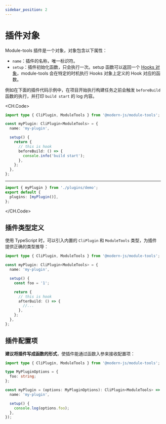 ```yaml
---
sidebar_position: 2
---
```


# 插件对象

Module-tools 插件是一个对象，对象包含以下属性：

- `name`：插件的名称，唯一标识符。
- `setup`：插件初始化函数，只会执行一次。setup 函数可以返回一个 [Hooks 对象]()，module-tools 会在特定的时机执行 Hooks 对象上定义的 Hook 对应的函数。

例如在下面的插件代码示例中，在项目开始执行构建任务之前会触发 `beforeBuild` 函数的执行，并打印 `build start` 的 log 内容。

<CH.Code>

```ts title="./plugins/demo.tsx"
import type { CliPlugin, ModuleTools } from '@modern-js/module-tools';

const myPlugin: CliPlugin<ModuleTools> = {
  name: 'my-plugin',

  setup() {
    return {
      // this is hook
      beforeBuild: () => {
        console.info('build start');
      },
    };
  },
};
```

---

```ts title="./modern.config.ts"
import { myPlugin } from './plugins/demo';
export default {
  plugins: [myPlugin()],
};
```

</CH.Code>

## 插件类型定义

使用 TypeScript 时，可以引入内置的 `CliPlugin` 和 `ModuleTools` 类型，为插件提供正确的类型推导：

```ts
import type { CliPlugin, ModuleTools } from '@modern-js/module-tools';

const myPlugin: CliPlugin<ModuleTools> = {
  name: 'my-plugin',

  setup() {
    const foo = '1';

    return {
      // this is hook
      afterBuild: () => {
        //...
      },
    };
  },
};
```

## 插件配置项

**建议将插件写成函数的形式**，使插件能通过函数入参来接收配置项：

```ts
import type { CliPlugin, ModuleTools } from '@modern-js/module-tools';

type MyPluginOptions = {
  foo: string;
};

const myPlugin = (options: MyPluginOptions): CliPlugin<ModuleTools> => ({
  name: 'my-plugin',

  setup() {
    console.log(options.foo);
  },
});
```
